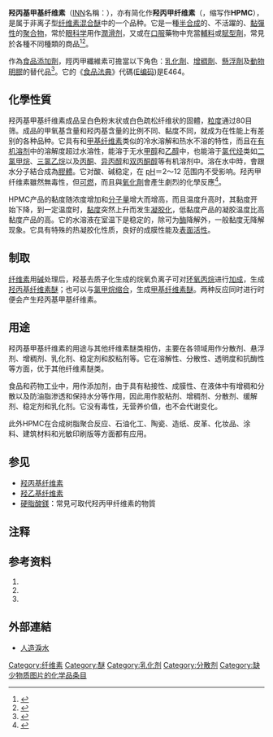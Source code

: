 {{chembox
| verifiedrevid = 451585076
| NameEn = Hydroxypropylmethylcellulose；<br />Hypromellose
| ImageFile = Hydroxypropylmethylcellulose.svg
| ImageSize = 300px
| ImageName = 羟丙甲纤维素的结构
| IUPACName = 
| OtherNames = 羟丙基甲基纤维素；羟丙基纤维素甲醚
| Abbreviations = HPMC
| Section1 = {{Chembox Identifiers
| ChemSpiderID_Ref = {{chemspidercite|correct|chemspider}}
| ChemSpiderID = 21241863
| UNII_Ref = {{fdacite|correct|FDA}}
| UNII = 36SFW2JZ0W
| InChI = 1/C36H70O19.C20H38O11/c1-19(37)9-45-17-27-29(47-11-21(3)39)31(48-12-22(4)40)34(51-15-25(7)43)36(54-27)55-30-28(18-46-10-20(2)38)53-35(52-16-26(8)44)33(50-14-24(6)42)32(30)49-13-23(5)41;1-21-9-11-13(23-3)15(24-4)18(27-7)20(30-11)31-14-12(10-22-2)29-19(28-8)17(26-6)16(14)25-5/h19-44H,9-18H2,1-8H3;11-20H,9-10H2,1-8H3/t19?,20?,21?,22?,23?,24?,25?,26?,27-,28-,29-,30-,31+,32+,33-,34-,35-,36+;11-,12-,13-,14-,15+,16+,17-,18-,19-,20+/m11/s1
| InChIKey = PUSNGFYSTWMJSK-GSZQVNRLBE
| StdInChI_Ref = {{stdinchicite|correct|chemspider}}
| StdInChI = 1S/C36H70O19.C20H38O11/c1-19(37)9-45-17-27-29(47-11-21(3)39)31(48-12-22(4)40)34(51-15-25(7)43)36(54-27)55-30-28(18-46-10-20(2)38)53-35(52-16-26(8)44)33(50-14-24(6)42)32(30)49-13-23(5)41;1-21-9-11-13(23-3)15(24-4)18(27-7)20(30-11)31-14-12(10-22-2)29-19(28-8)17(26-6)16(14)25-5/h19-44H,9-18H2,1-8H3;11-20H,9-10H2,1-8H3/t19?,20?,21?,22?,23?,24?,25?,26?,27-,28-,29-,30-,31+,32+,33-,34-,35-,36+;11-,12-,13-,14-,15+,16+,17-,18-,19-,20+/m11/s1
| StdInChIKey_Ref = {{stdinchicite|correct|chemspider}}
| StdInChIKey = PUSNGFYSTWMJSK-GSZQVNRLSA-N
| CASNo_Ref = {{cascite|correct|CAS}}
| CASNo = 9004-65-3
| PubChem = 
| SMILES = }}
| Section2 = {{Chembox Properties
| Formula = C<sub>8</sub>H<sub>15</sub>O<sub>6</sub>–(C<sub>10</sub>H<sub>18</sub>O<sub>6</sub>)<sub>n</sub>–C<sub>6</sub>H<sub>15</sub>O<sub>5</sub>（可變）
| MolarMass = 可變
| Appearance = 
| Density = 1.39 g/cm<sup>3</sup> <ref>[http://search.be.acros.com/msds?for=acros&sup=acros&lang=DE&search=24402 Sicherheitsdatenblatt der Firma Acros Organics]{{dead link|date=2018年4月 |bot=InternetArchiveBot |fix-attempted=yes }}</ref>
| MeltingPt = 
| BoilingPt = 
| Solubility = }}
| Section3 = {{Chembox Hazards
| MainHazards = 
| FlashPt = 
| Autoignition = }}
}}

'''羟丙基甲基纤维素'''（[[国际非专利药品名称|INN]]名稱：{{lang|en|'''Hypromellose'''}}），亦有简化作'''羟丙甲纤维素'''（{{lang|en|'''hydroxypropyl methylcellulose'''}}，缩写作'''HPMC'''），是属于非离子型[[纤维素混合醚|纤维素混合醚]]中的一个品种。它是一種[[半合成|半合成]]的、不活躍的、[[黏彈性|黏彈性]]的[[聚合物|聚合物]]，常於[[眼科学|眼科学]]用作[[潤滑剂|潤滑剂]]，又或在[[口服|口服]]藥物中充當[[輔料|輔料]]或[[賦型劑|賦型劑]]，常見於各種不同種類的商品<ref>{{cite journal |author=de Silva DJ, Olver JM |title=Hydroxypropyl methylcellulose (HPMC) lubricant facilitates insertion of porous spherical orbital implants |journal=Ophthal Plast Reconstr Surg |volume=21 |issue=4 |pages=301–2 |pmid=16052145 |url=http://meta.wkhealth.com/pt/pt-core/template-journal/lwwgateway/media/landingpage.htm?issn=0740-9303&volume=21&issue=4&spage=301 |date=July 2005 |access-date=2012-02-13 |archive-date=2012-05-28 |archive-url=https://web.archive.org/web/20120528220010/http://meta.wkhealth.com/pt/pt-core/template-journal/lwwgateway/media/landingpage.htm?issn=0740-9303&volume=21&issue=4&spage=301 |dead-url=no }}</ref><ref>{{cite journal |author=Williams RO, Sykora MA, Mahaguna V |title=Method to recover a lipophilic drug from hydroxypropyl methylcellulose matrix tablets |journal=AAPS PharmSciTech |volume=2 |issue=2 |pages=E8 |year=2001 |pmid=14727883 |doi=10.1208/pt020208 |url=http://www.aapspharmscitech.org/view.asp?art=pt020208 |access-date=2012-02-13 |archive-date=2011-09-30 |archive-url=https://web.archive.org/web/20110930031850/http://www.aapspharmscitech.org/view.asp?art=pt020208 |dead-url=no }}</ref>。

作為[[食品添加劑|食品添加劑]]，羥丙甲纖維素可擔當以下角色：[[乳化劑|乳化劑]]、[[增稠劑|增稠劑]]、[[懸浮劑|懸浮劑]]及[[動物明膠|動物明膠]]的替代品<ref>{{Cite web |url=http://www.ams.usda.gov/nop/NationalList/TAPReviews/HPMethylcellulose.pdf |title=NOSB TAP Review Compiled by OMRI: Hydroxypropyl Methylcellulose |accessdate=2012-02-13 |archive-date=2008-07-20 |archive-url=https://web.archive.org/web/20080720151827/http://www.ams.usda.gov/nop/NationalList/TAPReviews/HPMethylcellulose.pdf |dead-url=no }}</ref>。它的《[[国际食品法典委员会|食品法典]]》代碼([[E编码|E编码]])是E464。

== 化學性質 ==
羟丙基甲基纤维素成品呈白色粉末状或白色疏松纤维状的固體，[[粒度|粒度]]通过80目筛。成品的甲氧基含量和羟丙基含量的比例不同、黏度不同，就成为在性能上有差别的各种品种。它具有和[[甲基纤维素|甲基纤维素]]类似的冷水溶解和热水不溶的特性，而且在[[有机溶剂|有机溶剂]]中的溶解度超过水溶性，能溶于无水[[甲醇|甲醇]]和[[乙醇|乙醇]]中，也能溶于[[氯代烃|氯代烃]]类如[[二氯甲烷|二氯甲烷]]、[[三氯乙烷|三氯乙烷]]以及[[丙酮|丙酮]]、[[异丙醇|异丙醇]]和[[双丙酮醇|双丙酮醇]]等有机溶剂中。溶在水中時，會跟水分子結合成為[[膠體|膠體]]。它对酸、碱稳定，在 [[pH|pH]]＝2～12 范围内不受影响。羟丙甲纤维素雖然無毒性，但[[可燃|可燃]]，而且與[[氧化劑|氧化劑]]會產生劇烈的化學反應<ref>{{cite web |url=http://www.pcl.ox.ac.uk/MSDS/HY/hydroxypropyl_methyl_cellulose.html |title=Safety data for hydroxypropyl methyl cellulose |language=en }}{{Dead link|date=2018年8月 |bot=InternetArchiveBot |fix-attempted=yes }}</ref>。

HPMC产品的黏度随浓度增加和[[分子量|分子量]]增大而增高，而且温度升高时，其黏度开始下降，到一定温度时，[[黏度|黏度]]突然上升而发生[[凝胶化|凝胶化]]，低黏度产品的凝胶温度比高黏度产品的高。它的水溶液在室温下是稳定的，除可为[[酶|酶]]降解外，一般黏度无降解现象。它具有特殊的热凝胶化性质，良好的成膜性能及[[表面活性|表面活性]]。

==制取==
[[纤维素|纤维素]]用[[碱|碱]]处理后，羟基去质子化生成的烷氧负离子可对[[环氧丙烷|环氧丙烷]]进行[[加成|加成]]，生成[[羟丙基纤维素醚|羟丙基纤维素醚]]；也可以与[[氯甲烷|氯甲烷]][[缩合|缩合]]，生成[[甲基纤维素醚|甲基纤维素醚]]。两种反应同时进行时便会产生羟丙基甲基纤维素。

==用途==
羟丙基甲基纤维素的用途与其他纤维素醚类相仿，主要在各领域用作分散剂、悬浮剂、增稠剂、乳化剂、稳定剂和胶粘剂等。它在溶解性、分散性、透明度和抗酶性等方面，优于其他纤维素醚类。

食品和药物工业中，用作添加剂，由于具有粘接性、成膜性、在液体中有增稠和分散以及防油脂渗透和保持水分等作用，因此用作胶粘剂、增稠剂、分散剂、缓解剂、稳定剂和乳化剂。它没有毒性，无营养价值，也不会代谢变化。

此外HPMC在合成树脂聚合反应、石油化工、陶瓷、造纸、皮革、化妆品、涂料、建筑材料和光敏印刷版等方面都有应用。

==参见==
* [[羟丙基纤维素|羟丙基纤维素]]
* [[羟乙基纤维素|羟乙基纤维素]]
* [[硬脂酸鎂|硬脂酸鎂]]：常見可取代羟丙甲纤维素的物質

== 注释==
{{reflist}}

==参考资料==
#{{cite book|title=中国化工产品大全 上卷|pages=1145–1146|publisher=化学工业出版社|author=化学工业出版社组织编写|isbn=7-5025-1268-3|location=北京|date=1994年7月}}
#{{cite book|title=中国化工产品大全 下卷|pages=936–937|publisher=化学工业出版社|author=化学工业出版社组织编写|location=北京|isbn=7-5025-1430-9|date=1994年7月}}
#{{cite book|title=http://www.guidechem.com/dictionary/9004-65-3.html Hydroxy Propyl Methyl字典- Cellulose-Guidechem.com{{en}}}}

== 外部連結 ==
* [http://www.derchk.org/modules/wfsection/article.php?articleid=115 人造淚水]{{dead link|date=2018年4月 |bot=InternetArchiveBot |fix-attempted=yes }}

[[Category:纤维素|Category:纤维素]]
[[Category:醚|Category:醚]]
[[Category:乳化剂|Category:乳化剂]]
[[Category:分散剂|Category:分散剂]]
[[Category:缺少物质图片的化学品条目|Category:缺少物质图片的化学品条目]]